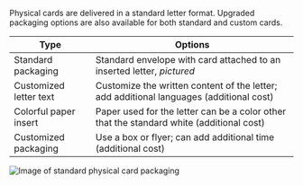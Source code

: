 Physical cards are delivered in a standard letter format.
Upgraded packaging options are also available for both standard and custom cards.

| Type | Options |
| --- | --- |
| Standard packaging | Standard envelope with card attached to an inserted letter, *pictured* |
| Customized letter text | Customize the written content of the letter; add additional languages (additional cost) |
| Colorful paper insert | Paper used for the letter can be a color other that the standard white (additional cost) |
| Customized packaging | Use a box or flyer; can add additional time (additional cost) |

![Image of standard physical card packaging](../../../images/topics/cards/physical-card-letter.png)